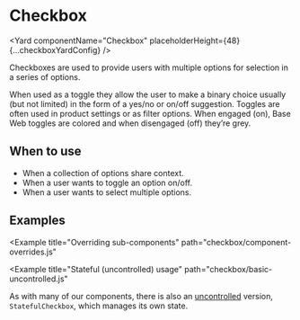 <!--
Copyright (c) 2018-2019 Uber Technologies, Inc.

This source code is licensed under the MIT license found in the
LICENSE file in the root directory of this source tree.
-->






# Checkbox

<Yard componentName="Checkbox" placeholderHeight={48} {...checkboxYardConfig} />

Checkboxes are used to provide users with multiple options for selection in a series of options.

When used as a toggle they allow the user to make a binary choice usually (but not limited) in
the form of a yes/no or on/off suggestion. Toggles are often used in product settings or as filter
options. When engaged (on), Base Web toggles are colored and when disengaged (off) they’re grey.

## When to use

- When a collection of options share context.
- When a user wants to toggle an option on/off.
- When a user wants to select multiple options.

## Examples

<Example title="Basic usage" path="checkbox/basic-controlled.js">
  <Basic />
</Example>

<Example title="Multiple lines" path="checkbox/multiline.js">
  <Multiline />
</Example>

<Example title="Error state" path="checkbox/error.js">
  <Error />
</Example>

<Example title="Indeterminate state" path="checkbox/indeterminate.js">
  <Indeterminate />
</Example>

<Example title="Disabled state" path="checkbox/disabled.js">
  <Disabled />
</Example>

<Example title="Alignments" path="checkbox/alignment.js">
  <Alignment />
</Example>

<Example title="Overriding styles" path="checkbox/overrides.js">
  <Customization />
</Example>

<Example
  title="Overriding sub-components"
  path="checkbox/component-overrides.js"
>
  <ComponentOverrides />
</Example>

<Example title="Focus and ref" path="checkbox/focus.js">
  <Focus />
</Example>

<Example title="As a toggle" path="checkbox/toggle.js">
  <Toggle />
</Example>

<Example
  title="Stateful (uncontrolled) usage"
  path="checkbox/basic-uncontrolled.js"
>
  <Uncontrolled />
</Example>

As with many of our components, there is also an [uncontrolled](https://reactjs.org/docs/uncontrolled-components.html) version, `StatefulCheckbox`, which manages its own state.

<Exports
  component={CheckboxExports}
  title="Checkbox exports"
  path="baseui/checkbox"
/>
